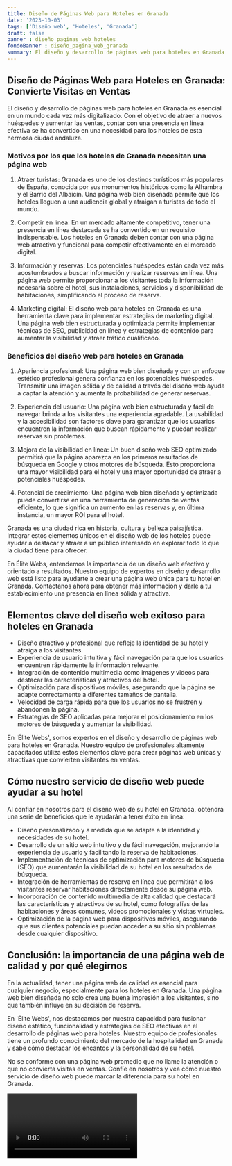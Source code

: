 ```yaml
---
title: Diseño de Páginas Web para Hoteles en Granada
date: '2023-10-03'
tags: ['Diseño web', 'Hoteles', 'Granada']
draft: false
banner : diseño_paginas_web_hoteles
fondoBanner : diseño_pagina_web_granada
summary: El diseño y desarrollo de páginas web para hoteles en Granada es esencial en un mundo cada vez más digitalizado. Con el objetivo de atraer a nuevos huéspedes y aumentar las ventas, contar con una presencia en línea efectiva se ha convertido en una necesidad para los hoteles de esta hermosa ciudad andaluza.
---
```


## Diseño de Páginas Web para Hoteles en Granada: Convierte Visitas en Ventas

El diseño y desarrollo de páginas web para hoteles en Granada es esencial en un mundo cada vez más digitalizado. Con el objetivo de atraer a nuevos huéspedes y aumentar las ventas, contar con una presencia en línea efectiva se ha convertido en una necesidad para los hoteles de esta hermosa ciudad andaluza.

### Motivos por los que los hoteles de Granada necesitan una página web

1. Atraer turistas: Granada es uno de los destinos turísticos más populares de España, conocida por sus monumentos históricos como la Alhambra y el Barrio del Albaicín. Una página web bien diseñada permite que los hoteles lleguen a una audiencia global y atraigan a turistas de todo el mundo.

2. Competir en línea: En un mercado altamente competitivo, tener una presencia en línea destacada se ha convertido en un requisito indispensable. Los hoteles en Granada deben contar con una página web atractiva y funcional para competir efectivamente en el mercado digital.

3. Información y reservas: Los potenciales huéspedes están cada vez más acostumbrados a buscar información y realizar reservas en línea. Una página web permite proporcionar a los visitantes toda la información necesaria sobre el hotel, sus instalaciones, servicios y disponibilidad de habitaciones, simplificando el proceso de reserva.

4. Marketing digital: El diseño web para hoteles en Granada es una herramienta clave para implementar estrategias de marketing digital. Una página web bien estructurada y optimizada permite implementar técnicas de SEO, publicidad en línea y estrategias de contenido para aumentar la visibilidad y atraer tráfico cualificado.

### Beneficios del diseño web para hoteles en Granada

1. Apariencia profesional: Una página web bien diseñada y con un enfoque estético profesional genera confianza en los potenciales huéspedes. Transmitir una imagen sólida y de calidad a través del diseño web ayuda a captar la atención y aumenta la probabilidad de generar reservas.

2. Experiencia del usuario: Una página web bien estructurada y fácil de navegar brinda a los visitantes una experiencia agradable. La usabilidad y la accesibilidad son factores clave para garantizar que los usuarios encuentren la información que buscan rápidamente y puedan realizar reservas sin problemas.

3. Mejora de la visibilidad en línea: Un buen diseño web SEO optimizado permitirá que la página aparezca en los primeros resultados de búsqueda en Google y otros motores de búsqueda. Esto proporciona una mayor visibilidad para el hotel y una mayor oportunidad de atraer a potenciales huéspedes.

4. Potencial de crecimiento: Una página web bien diseñada y optimizada puede convertirse en una herramienta de generación de ventas eficiente, lo que significa un aumento en las reservas y, en última instancia, un mayor ROI para el hotel.

Granada es una ciudad rica en historia, cultura y belleza paisajística. Integrar estos elementos únicos en el diseño web de los hoteles puede ayudar a destacar y atraer a un público interesado en explorar todo lo que la ciudad tiene para ofrecer.

En Élite Webs, entendemos la importancia de un diseño web efectivo y orientado a resultados. Nuestro equipo de expertos en diseño y desarrollo web está listo para ayudarte a crear una página web única para tu hotel en Granada. Contáctanos ahora para obtener más información y darle a tu establecimiento una presencia en línea sólida y atractiva.

<GifSeo />

<Cta />

## Elementos clave del diseño web exitoso para hoteles en Granada

- Diseño atractivo y profesional que refleje la identidad de su hotel y atraiga a los visitantes.
- Experiencia de usuario intuitiva y fácil navegación para que los usuarios encuentren rápidamente la información relevante.
- Integración de contenido multimedia como imágenes y videos para destacar las características y atractivos del hotel.
- Optimización para dispositivos móviles, asegurando que la página se adapte correctamente a diferentes tamaños de pantalla.
- Velocidad de carga rápida para que los usuarios no se frustren y abandonen la página.
- Estrategias de SEO aplicadas para mejorar el posicionamiento en los motores de búsqueda y aumentar la visibilidad.

En 'Élite Webs', somos expertos en el diseño y desarrollo de páginas web para hoteles en Granada. Nuestro equipo de profesionales altamente capacitados utiliza estos elementos clave para crear páginas web únicas y atractivas que convierten visitantes en ventas.

## Cómo nuestro servicio de diseño web puede ayudar a su hotel

Al confiar en nosotros para el diseño web de su hotel en Granada, obtendrá una serie de beneficios que le ayudarán a tener éxito en línea:

- Diseño personalizado y a medida que se adapte a la identidad y necesidades de su hotel.
- Desarrollo de un sitio web intuitivo y de fácil navegación, mejorando la experiencia de usuario y facilitando la reserva de habitaciones.
- Implementación de técnicas de optimización para motores de búsqueda (SEO) que aumentarán la visibilidad de su hotel en los resultados de búsqueda.
- Integración de herramientas de reserva en línea que permitirán a los visitantes reservar habitaciones directamente desde su página web.
- Incorporación de contenido multimedia de alta calidad que destacará las características y atractivos de su hotel, como fotografías de las habitaciones y áreas comunes, videos promocionales y visitas virtuales.
- Optimización de la página web para dispositivos móviles, asegurando que sus clientes potenciales puedan acceder a su sitio sin problemas desde cualquier dispositivo.

## Conclusión: la importancia de una página web de calidad y por qué elegirnos

En la actualidad, tener una página web de calidad es esencial para cualquier negocio, especialmente para los hoteles en Granada. Una página web bien diseñada no solo crea una buena impresión a los visitantes, sino que también influye en su decisión de reserva.

En 'Élite Webs', nos destacamos por nuestra capacidad para fusionar diseño estético, funcionalidad y estrategias de SEO efectivas en el desarrollo de páginas web para hoteles. Nuestro equipo de profesionales tiene un profundo conocimiento del mercado de la hospitalidad en Granada y sabe cómo destacar los encantos y la personalidad de su hotel.

No se conforme con una página web promedio que no llame la atención o que no convierta visitas en ventas. Confíe en nosotros y vea cómo nuestro servicio de diseño web puede marcar la diferencia para su hotel en Granada.

<Video />

<CtaBot job='Hoteles' city='Granada'/>

<Gmaps query='Granada+españa+maps' />